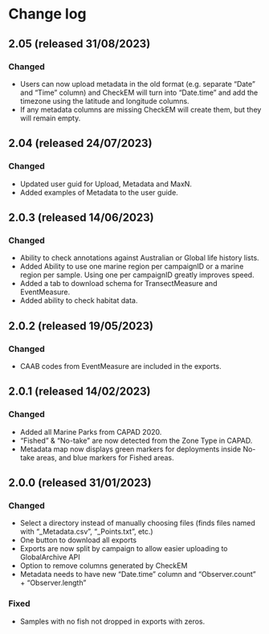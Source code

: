 # Change log

## 2.05 (released 31/08/2023)  <br />
### Changed <br />
- Users can now upload metadata in the old format (e.g. separate "Date" and "Time" column) and CheckEM will turn into "Date.time" and add the timezone using the latitude and longitude columns.
- If any metadata columns are missing CheckEM will create them, but they will remain empty.

## 2.04 (released 24/07/2023) <br />
### Changed <br />
- Updated user guid for Upload, Metadata and MaxN.
- Added examples of Metadata to the user guide.

## 2.0.3 (released 14/06/2023) <br />
### Changed <br />
- Ability to check annotations against Australian or Global life history lists.
- Added Ability to use one marine region per campaignID or a marine region per sample.
  Using one per campaignID greatly improves speed.
- Added a tab to download schema for TransectMeasure and EventMeasure.
- Added ability to check habitat data.

## 2.0.2 (released 19/05/2023) <br />
### Changed <br />
- CAAB codes from EventMeasure are included in the exports.

## 2.0.1 (released 14/02/2023) <br />
### Changed <br />
- Added all Marine Parks from CAPAD 2020.
- "Fished" & "No-take" are now detected from the Zone Type in CAPAD.
- Metadata map now displays green markers for deployments inside No-take areas, and blue markers for Fished areas.

## 2.0.0 (released 31/01/2023) <br />
### Changed <br />
- Select a directory instead of manually choosing files (finds files named with "_Metadata.csv", "_Points.txt", etc.)
- One button to download all exports
- Exports are now split by campaign to allow easier uploading to GlobalArchive API
- Option to remove columns generated by CheckEM
- Metadata needs to have new "Date.time" column and "Observer.count" + "Observer.length"

### Fixed <br />
- Samples with no fish not dropped in exports with zeros.